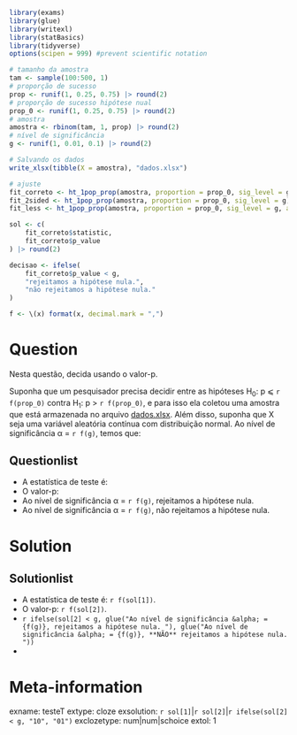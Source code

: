 ```r
library(exams)
library(glue)
library(writexl)
library(statBasics)
library(tidyverse)
options(scipen = 999) #prevent scientific notation

# tamanho da amostra
tam <- sample(100:500, 1)
# proporção de sucesso
prop <- runif(1, 0.25, 0.75) |> round(2)
# proporção de sucesso hipótese nual
prop_0 <- runif(1, 0.25, 0.75) |> round(2)
# amostra
amostra <- rbinom(tam, 1, prop) |> round(2)
# nível de significância
g <- runif(1, 0.01, 0.1) |> round(2)

# Salvando os dados
write_xlsx(tibble(X = amostra), "dados.xlsx")

# ajuste
fit_correto <- ht_1pop_prop(amostra, proportion = prop_0, sig_level = g, alternative = "greater")
fit_2sided <- ht_1pop_prop(amostra, proportion = prop_0, sig_level = g)
fit_less <- ht_1pop_prop(amostra, proportion = prop_0, sig_level = g, alternative = "less")

sol <- c(
    fit_correto$statistic,
    fit_correto$p_value
) |> round(2)

decisao <- ifelse(
    fit_correto$p_value < g,
    "rejeitamos a hipótese nula.",
    "não rejeitamos a hipótese nula."
)

f <- \(x) format(x, decimal.mark = ",")
```

Question
========

Nesta questão, decida usando o valor-p.

Suponha que um pesquisador precisa decidir entre as hipóteses H~0~: p &#10877; `r f(prop_0)` contra H~1~: p > `r f(prop_0)`, e para isso ela coletou uma amostra que está armazenada no arquivo [dados.xlsx](dados.xlsx). Além disso, suponha que X seja uma variável aleatória contínua com distribuição normal. Ao nível de significância &alpha; = `r f(g)`, temos que:

Questionlist
------------

* A estatística de teste é: 
* O valor-p: 
* Ao nível de significância &alpha; = `r f(g)`, rejeitamos a hipótese nula.
* Ao nível de significância &alpha; = `r f(g)`, não rejeitamos a hipótese nula.

Solution
========
Solutionlist
------------

* A estatística de teste é: `r f(sol[1])`.
* O valor-p: `r f(sol[2])`.
* `r ifelse(sol[2] < g, glue("Ao nível de significância &alpha; = {f(g)}, rejeitamos a hipótese nula. "), glue("Ao nível de significância &alpha; = {f(g)}, **NÃO** rejeitamos a hipótese nula. "))` 
*  

Meta-information
================
exname: testeT
extype: cloze
exsolution: `r sol[1]`|`r sol[2]`|`r ifelse(sol[2] < g, "10", "01")`
exclozetype: num|num|schoice
extol: 1